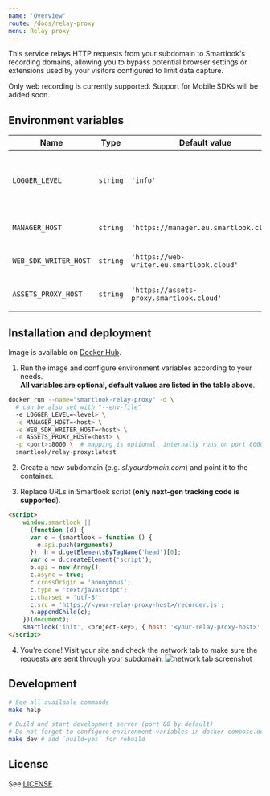 ```yaml
---
name: 'Overview'
route: /docs/relay-proxy
menu: Relay proxy
---
```



<Title>Smartlook Relay Proxy</Title>

This service relays HTTP requests from your subdomain to
Smartlook's recording domains, allowing you to bypass potential browser settings or extensions used by your visitors configured to limit data capture.

<TextBlock kind="important">
	Only web recording is currently supported. Support for Mobile SDKs will be
	added soon.
</TextBlock>

## Environment variables

| Name                  | Type     | Default value                             | Description                                                         |
| --------------------- | -------- | ----------------------------------------- | ------------------------------------------------------------------- |
| `LOGGER_LEVEL`        | `string` | `'info'`                                  | One of `trace`, `debug`, `info`, `warn`, `error`, `fatal`, `silent` |
| `MANAGER_HOST`        | `string` | `'https://manager.eu.smartlook.cloud'`    | Smartlook Manager host                                              |
| `WEB_SDK_WRITER_HOST` | `string` | `'https://web-writer.eu.smartlook.cloud'` | Smartlook Web Writer host                                           |
| `ASSETS_PROXY_HOST`   | `string` | `'https://assets-proxy.smartlook.cloud'`  | Smartlook Assets Proxy host                                         |

## Installation and deployment

Image is available on [Docker Hub](https://hub.docker.com/r/smartlook/relay-proxy).

1. Run the image and configure environment variables according to your needs.  
   **All variables are optional, default values are listed in the table above**.

```bash
docker run --name="smartlook-relay-proxy" -d \
  # can be also set with "--env-file"
  -e LOGGER_LEVEL=<level> \
  -e MANAGER_HOST=<host> \
  -e WEB_SDK_WRITER_HOST=<host> \
  -e ASSETS_PROXY_HOST=<host> \
  -p <port>:8000 \  # mapping is optional, internally runs on port 8000
  smartlook/relay-proxy:latest
```

2. Create a new subdomain (e.g. _sl.yourdomain.com_) and point it to the container.

3. Replace URLs in Smartlook script (**only next-gen tracking code is supported**).

```html
<script>
	window.smartlook ||
	  (function (d) {
	  var o = (smartlook = function () {
	    o.api.push(arguments)
	  }), h = d.getElementsByTagName('head')[0];
	  var c = d.createElement('script');
	  o.api = new Array();
	  c.async = true;
	  c.crossOrigin = 'anonymous';
	  c.type = 'text/javascript';
	  c.charset = 'utf-8';
	  c.src = 'https://<your-relay-proxy-host>/recorder.js';
	  h.appendChild(c);
	})(document);
	smartlook('init', <project-key>, { host: '<your-relay-proxy-host>' });
</script>
```

4. You're done! Visit your site and check the network tab to make sure the requests are sent through your subdomain.
   ![network tab screenshot](https://raw.githubusercontent.com/smartlook/smartlook-relay-proxy/main/network.png)

## Development

```sh
# See all available commands
make help

# Build and start development server (port 80 by default)
# Do not forget to configure environment variables in docker-compose.dev.yml
make dev # add `build=yes` for rebuild
```

## License

See [LICENSE](https://raw.githubusercontent.com/smartlook/smartlook-relay-proxy/main/LICENSE).
